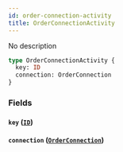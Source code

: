 ```yaml
---
id: order-connection-activity
title: OrderConnectionActivity
---
```


No description

```graphql
type OrderConnectionActivity {
  key: ID
  connection: OrderConnection
}
```

### Fields

#### `key` ([`ID`](/v1/scalars/id))

#### `connection` ([`OrderConnection`](/v1/objects/order-connection))
